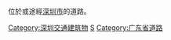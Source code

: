 位於或途經[[深圳市|深圳市]]的道路。
{{commonscat|Roads in Shenzhen}}

[[Category:深圳交通建筑物|Category:深圳交通建筑物]]
[[Category:中国各城市道路|S]]
[[Category:广东省道路|Category:广东省道路]]